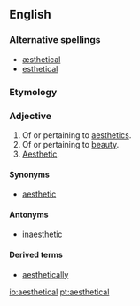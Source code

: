 ==English==
===Alternative spellings===
*[[æsthetical]]
*[[esthetical]]

===Etymology===
{{suffix|aesthetic|al}}

===Adjective===
{{en-adj}}
# Of or pertaining to [[aesthetics]].
# Of or pertaining to [[beauty]].
# [[aesthetic|Aesthetic]].

====Synonyms====
* [[aesthetic]]

====Antonyms====
* [[inaesthetic]]

====Derived terms====
*[[aesthetically]]

[[io:aesthetical]]
[[pt:aesthetical]]